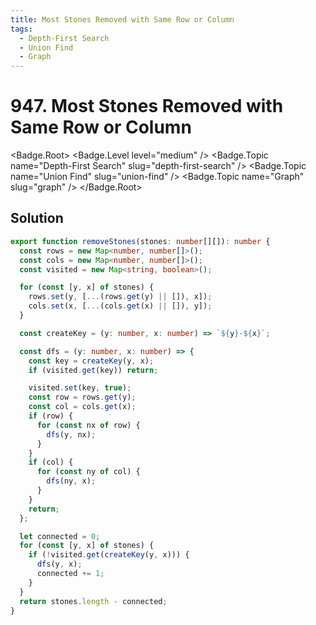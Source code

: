 ```yaml
---
title: Most Stones Removed with Same Row or Column
tags:
  - Depth-First Search
  - Union Find
  - Graph
---
```


# 947. Most Stones Removed with Same Row or Column

<Badge.Root>
  <Badge.Level level="medium" />
  <Badge.Topic name="Depth-First Search" slug="depth-first-search" />
  <Badge.Topic name="Union Find" slug="union-find" />
  <Badge.Topic name="Graph" slug="graph" />
</Badge.Root>

## Solution

```typescript filename="solution.ts" copy
export function removeStones(stones: number[][]): number {
  const rows = new Map<number, number[]>();
  const cols = new Map<number, number[]>();
  const visited = new Map<string, boolean>();

  for (const [y, x] of stones) {
    rows.set(y, [...(rows.get(y) || []), x]);
    cols.set(x, [...(cols.get(x) || []), y]);
  }

  const createKey = (y: number, x: number) => `${y}-${x}`;

  const dfs = (y: number, x: number) => {
    const key = createKey(y, x);
    if (visited.get(key)) return;

    visited.set(key, true);
    const row = rows.get(y);
    const col = cols.get(x);
    if (row) {
      for (const nx of row) {
        dfs(y, nx);
      }
    }
    if (col) {
      for (const ny of col) {
        dfs(ny, x);
      }
    }
    return;
  };

  let connected = 0;
  for (const [y, x] of stones) {
    if (!visited.get(createKey(y, x))) {
      dfs(y, x);
      connected += 1;
    }
  }
  return stones.length - connected;
}
```

<ProblemLink
  codingSite="leetcode"
  href="https://leetcode.com/problems/most-stones-removed-with-same-row-or-column/"
  title="Most Stones Removed with Same Row or Column"
/>

